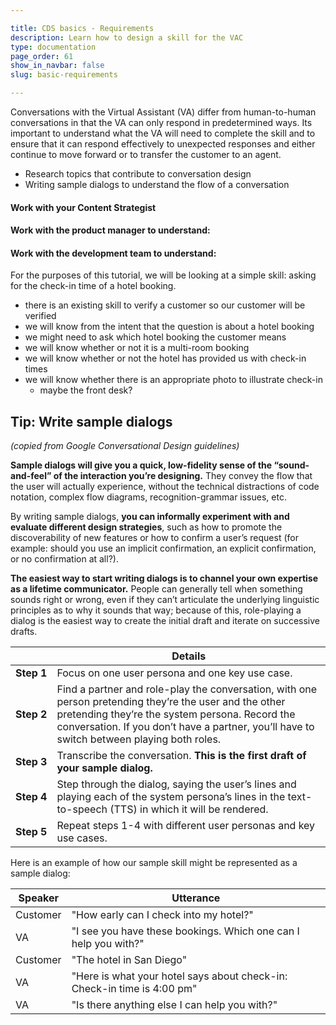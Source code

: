 ```yaml
---

title: CDS basics - Requirements
description: Learn how to design a skill for the VAC
type: documentation
page_order: 61
show_in_navbar: false
slug: basic-requirements

---
```




Conversations with the Virtual Assistant (VA) differ from human-to-human conversations in that the VA can only respond in predetermined ways. Its important to understand what the VA will need to complete the skill and to ensure that it can respond effectively to unexpected responses and either continue to move forward or to transfer the customer to an agent.

<Notification headerText="What your will learn in this section" textColor="#00001e" borderColor="#999" icon="learn" backgroundColor="#f0f0f0">

- Research topics that contribute to conversation design
- Writing sample dialogs to understand the flow of a conversation

</Notification>

#### Work with your Content Strategist 

<MoveFlag message="Move this section to site?" />

<CheckListItem itemLabel="Review Content Strategy Documentation and meet with your content strategist" />
<ExternalLink linkName="Content Strategy Documentation" linkURL="https://confluence.expedia.biz/display/GCOUX/Content+Strategy" />

#### Work with the product manager to understand:

<MoveFlag message="Move this section to site?" />

<CheckListItem itemLabel="Project requirements" />
<CheckListItem itemLabel="The business rules that guide the interaction" />
<CheckListItem itemLabel="Conduct competitive analysis" />

#### Work with the development team to understand:

<MoveFlag message="Move this section to site?" />

<CheckListItem itemLabel="What information is available and what will be needed for success" />
<CheckListItem itemLabel="What information the customer will need to provide" />
<CheckListItem itemLabel="What happens if the customer isn't able to supply the needed info?" />
<CheckListItem itemLabel="What happens if the customer provides too much or too little info?" />
<CheckListItem itemLabel="What happens if the customer provides incorrect info?" />
<CheckListItem itemLabel="What happens if the system is down and the VA can't complete the task?" />

<Notification headerText="Example: Requirements" textColor="#333399" borderColor="#339" icon="example" backgroundColor="#eeeeff">

  For the purposes of this tutorial, we will be looking at a simple skill: asking for the check-in time of a hotel booking.

- there is an existing skill to verify a customer so our customer will be verified
- we will know from the intent that the question is about a hotel booking
- we might need to ask which hotel booking the customer means
- we will know whether or not it is a multi-room booking
- we will know whether or not the hotel has provided us with check-in times
- we will know whether there is an appropriate photo to illustrate check-in
  - maybe the front desk?

</Notification>

## Tip: Write sample dialogs

<MoveFlag message="Section should be rewritten by our Content strategists?" />

*(copied from Google Conversational Design guidelines)*

**Sample dialogs will give you a quick, low-fidelity sense of the “sound-and-feel” of the interaction you’re designing.** They convey the flow that the user will actually experience, without the technical distractions of code notation, complex flow diagrams, recognition-grammar issues, etc.

By writing sample dialogs, **you can informally experiment with and evaluate different design strategies**, such as how to promote the discoverability of new features or how to confirm a user’s request (for example: should you use an implicit confirmation, an explicit confirmation, or no confirmation at all?).

**The easiest way to start writing dialogs is to channel your own expertise as a lifetime communicator.** People can generally tell when something sounds right or wrong, even if they can’t articulate the underlying linguistic principles as to why it sounds that way; because of this, role-playing a dialog is the easiest way to create the initial draft and iterate on successive drafts.

|                 | Details                                                                                                                                                                                                                                                 |
| --------------- | ------------------------------------------------------------------------------------------------------------------------------------------------------------------------------------------------------------------------------------------------------- |
| **Step&nbsp;1** | Focus on one user persona and one key use case.                                                                                                                                                                                                         |
| **Step&nbsp;2** | Find a partner and role-play the conversation, with one person pretending they’re the user and the other pretending they’re the system persona. Record the conversation. If you don’t have a partner, you’ll have to switch between playing both roles. |
| **Step&nbsp;3** | Transcribe the conversation. **This is the first draft of your sample dialog.**                                                                                                                                                                         |
| **Step&nbsp;4** | Step through the dialog, saying the user’s lines and playing each of the system persona’s lines in the text-to-speech (TTS) in which it will be rendered.                                                                                               |
| **Step&nbsp;5** | Repeat steps 1-4 with different user personas and key use cases.                                                                                                                                                                                        |

Here is an example of how our sample skill might be represented as a sample dialog:

<Notification headerText="Example: Sample dialog" textColor="#333399" borderColor="#339" icon="example" backgroundColor="#eeeeff">

| Speaker  | Utterance                                                               |
| -------- | ----------------------------------------------------------------------- |
| Customer | "How early can I check into my hotel?"                                  |
| VA       | "I see you have these bookings. Which one can I help you with?"         |
| Customer | "The hotel in San Diego"                                                |
| VA       | "Here is what your hotel says about check-in: Check-in time is 4:00 pm" |
| VA       | "Is there anything else I can help you with?"                           |

</Notification>

<PageFooter prevSlug="/basic-introduction" prevPage="Introduction" nextSlug="/basic-conversation" nextPage="Conversational fit?" />